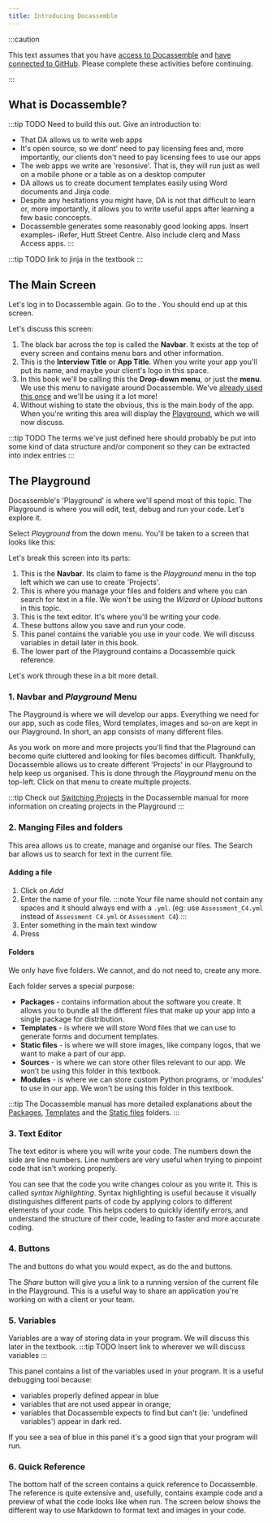 ```yaml
---
title: Introducing Docassemble
---
```


:::caution

This text assumes that you have [access to Docassemble](./00-10) and
[have connected to GitHub](./00-20).  Please complete these activities before
continuing.

:::

## What is Docassemble?
:::tip TODO
Need to build this out.  Give an introduction to:

* That DA allows us to write web apps
* It's open source, so we dont' need to pay licensing fees and, more importantly, our clients don't need to
pay licensing fees to use our apps
* The web apps we write are 'resonsive'.  That is, they will run just as well on a mobile phone 
or a table as on a desktop computer
* DA allows us to create document templates easily using Word documents and Jinja code.
* Despite any hesitations you might have, DA is not that difficult to learn or, more importantly, it allows
you to write useful apps after learning a few basic conccepts.
* Docassemble generates some reasonably good looking apps.  Insert examples- iRefer, Hutt Street Centre. 
Also include clerq and Mass Access apps.
:::


:::tip TODO
link to jinja in the textbook
:::

## The Main Screen
Let's log in to Docassemble again.  Go to the <DisplayConstants data='dahref' />.  You should end up at this screen.

<DisplayImage imageURL='/img/textbook/chapter_1/docassemble_after_signin_screen_annotated.png' />

Let's discuss this screen:

1. The black bar across the top is called the **Navbar**.
It exists at the top of every screen and contains menu bars and other information.
1. This is the **Interview Title** or **App Title**.
When you write your app you'll put its name, and maybe your client's logo in this space.
1. In this book we'll be calling this the **Drop-down menu**, or just the **menu**.
We use this menu to navigate around Docassemble.
We've [already used this once](./00-20#set-up-github-integration) and we'll be using it a lot more!
1. Without wishing to state the obvious, this is the main body of the app.
When you're writing this area will display the [Playground](#the-playground), which we will now discuss.

:::tip TODO
The terms we've just defined here should probably be put into some kind of
data structure and/or component so they can be extracted into index entries
:::

## The Playground
Docassemble's 'Playground' is where we'll spend most of this topic.  The Playground is where you will edit,
test, debug and run your code.  Let's explore it.

Select *Playground* from the down menu.  You'll be taken to a screen that looks like this:

<DisplayImage imageURL='/img/textbook/chapter_1/docassemble_main_screen1.png' />

Let's break this screen into its parts:

1. This is the **Navbar**.  Its claim to fame is the *Playground* menu in the top left
which we can use to create 'Projects'.
2. This is where you manage your files and folders and where you can search for text in a file.
We won't be using the *Wizard* or *Upload* buttons in this topic.
3. This is the text editor. It's where you'll be writing your code.
4. These buttons allow you save and run your code.
5. This panel contains the variable you use in your code.  We will discuss variables
in detail later in this book.
6. The lower part of the Playground contains a Docassemble quick reference.

Let's work through these in a bit more detail.

### 1. Navbar and *Playground* Menu
The Playground is where we will develop our apps.  Everything we need for our app, such as
code files, Word templates, images and so-on are kept in our Playground.  In short, an
app consists of many different files.

As you work on more and more projects you'll find that the Plaground can become quite cluttered
and looking for files becomes difficult.  Thankfully, Docassemble allows us to create different
'Projects' in our Playground to help keep us organised.  This is done through the *Playground*
menu on the top-left.  Click on that menu to create multiple projects.

:::tip
Check out [Switching Projects](https://docassemble.org/docs/playground.html#projects) in the 
Docassemble manual for more information on creating projects in the Playground
:::

### 2. Manging Files and folders
This area allows us to create, manage and organise our files.  The Search bar allows us to search for text
in the current file.

#### Adding a file
1. Click on *Add*
2. Enter the name of your file.
:::note
Your file name should not contain any spaces and it should always end with a `.yml`.
(eg: use `Assessment_C4.yml` instead of `Assessment C4.yml` or `Assessment C4`)
:::
3. Enter something in the main text window
4. Press <DisplayDAButtons button={Constants.da_save_prop} />

#### Folders
We only have five folders.  We cannot, and do not need to, create any more.

<DisplayImage imageURL='/img/textbook/chapter_1/docassemble_main_screen2.png' />

Each folder serves a special purpose:
* **Packages** - contains information about the software you create.  It allows you to bundle
all the different files that make up your app into a single package for distribution.
* **Templates** - is where we will store Word files that we can use to generate forms and
document templates.
* **Static files** - is where we will store images, like company logos, that we want to make 
a part of our app.
* **Sources** - is where we can store other files relevant to our app.  We won't be using this
folder in this textbook.
* **Modules** - is where we can store custom Python programs, or 'modules' to use in our app.
We won't be using this folder in this textbook.

:::tip
The Docassemble manual has more detailed explanations about the [Packages](https://docassemble.org/docs/playground.html#packages),
[Templates](https://docassemble.org/docs/playground.html#templates) and the
[Static files](https://docassemble.org/docs/playground.html#static) folders.
:::

### 3. Text Editor
The text editor is where you will write your code.  The numbers down the side are line numbers.  Line numbers
are very useful when trying to pinpoint code that isn't working properly.

You can see that the code you write changes colour as you write it.  This is called *syntax highlighting*. 
Syntax highlighting is useful because it visually distinguishes different parts of code by applying colors
to different elements of your code. This helps coders to quickly identify errors,
and understand the structure of their code, leading to faster and more accurate coding.

### 4. Buttons
The <DisplayDAButtons button={Constants.da_save_prop} />
and <DisplayDAButtons button={Constants.da_save_and_run_prop} /> buttons
do what you would expect, as do
the <DisplayDAButtons button={Constants.da_download_prop} />
 and <DisplayDAButtons button={Constants.da_delete_prop} /> buttons.

The *Share* button will give you a link to a running version of the current file in the Playground.  This is 
a useful way to share an application you're working on with a client or your team.

### 5. Variables
Variables are a way of storing data in your program.  We will discuss this later in the textbook.
:::tip TODO
Insert link to wherever we will discuss variables
:::

This panel contains a list of the variables used in your program.  It is a useful debugging tool because:

* variables properly defined appear in <Highlight color={Constants.da_declared_variable}>blue</Highlight>
* variables that are not used appear in <Highlight color={Constants.da_unused_variable}>orange</Highlight>;
* variables that Docassemble expects to find but can't (ie: 'undefined variables') appear in <Highlight color={Constants.da_undeclared_variable}>dark red</Highlight>.

If you see a sea of blue in this panel it's a good sign that your program will run.

### 6. Quick Reference
The bottom half of the screen contains a quick reference to Docassemble.  The reference is quite extensive
and, usefully, contains example code and a preview of what the code looks like when run.  The screen below
shows the different way to use Markdown to format text and images in your code.

<DisplayImage imageURL='/img/textbook/chapter_1/docassemble_main_screen3.png' />